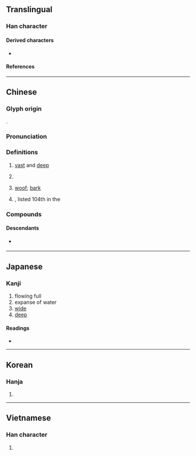 {{character info}}
==Translingual==

===Han character===
{{Han char|rn=85|rad=水|as=04|sn=7|four=31114|canj=EMG|ids=⿰氵王}}

====Derived characters====
* {{l|mul|[[𠴝]], [[𭖧]], [[𥆚]], [[𤶶]], [[䦞]], [[𡝝]], [[𪁘]]}}

====References====
{{Han ref|kx=0607.120|dkj=17154|dj=1000.130|hdz=31557.080|uh=6C6A}}

----

==Chinese==
{{zh-forms}}

===Glyph origin===
{{Han etym}}
{{Han compound|水|㞷|ls=psc|c1=s|c2=p|t1=water}}.

===Pronunciation===
{{zh-pron
|m=wāng
|m-s=
|c=wong1
|c-t=
|g=
|h=pfs=vông
|j=
|md=uŏng
|mn=ong
|mn-t=uang1
|w=1uaan
|x=
|mc=y
|oc=y
|cat=a,cls,intj,pn
}}

===Definitions===
{{zh-hanzi}}

# {{lb|zh|of bodies of water}} [[vast]] and [[deep]]
# {{zh-classifier|masses of liquid}}
# {{lb|zh|onomatopoeia}} [[woof]]; [[bark]] {{gloss|the cry of a dog}}
#: {{zh-x|汪汪叫|to bark}}
# {{surname|zh}}, listed 104th in the ''{{w|Hundred Family Surnames}}''
#: {{zh-x|^汪 ^精-衛|{{w|Wang Jingwei|'''Wang''' Jingwei}} (Chinese politician and Japanese collaborator)}}

===Compounds===
{{zh-der|一汪|一片汪洋|大度汪洋|明汪汪|水汪汪|汪家臺|汪廟|汪橋|汪汪|汪洋|汪洋大海|汪洋浩博|汪洋自恣|汪洋自肆|汪洋閎肆|汪濊|汪然|汪營|汪秘|汪陳|汪集|油汪汪|淚汪汪|淚眼汪汪|眼淚汪汪|辜汪會談}}

====Descendants====
* {{desc|bor=1|tl|Ong}} {{q|via Hokkien}}

----

==Japanese==

===Kanji===
{{ja-kanji|grade=|rs=水04}}

# flowing full
# expanse of water
# [[wide]]
# [[deep]]

====Readings====
* {{ja-readings
|goon=おう
|kanon=おう
|kun=[[ひろい]] (hiroi), [[おおい]] (ooi), [[いけ]] (ike)
|nanori=ひろ
}}

----

==Korean==

===Hanja===
{{ko-hanja|hangeul=왕|eumhun=|rv=wang|mr=wang|y=wang}}

# {{rfdef|ko|sort=水04}}

----

==Vietnamese==

===Han character===
{{vi-readings|rs=水04|reading=uông}}

# {{rfdef|vi|sort=水04}}